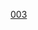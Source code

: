 {{familytree/start|style = font-size:80%}}
{{familytree|border = 0|boxstyle = text-align:left|v| 古人 |-| 倭姬 |古人 = [[古人大兄皇子]]|倭姬 = [[倭姬王]]<br />（天智天皇后）}}
{{familytree|border = 0|boxstyle = text-align:left|)| 天智 |v| 持統 |天智 = '''(38)[[天智天皇]]'''<br />（中大兄皇子）|持統 = '''(41)[[持统天皇]]'''<br>（天武天皇后）}}
{{familytree|border = 0|boxstyle = text-align:left|!| | | |)| 元明 |元明 = '''(43)[[元明天皇]]'''<br>（草壁皇子妃）}}
{{familytree|border = 0|boxstyle = text-align:left|)| 間人 |)| 弘文 |-| 葛野 |-| 池邊 |-| 淡海 |間人 = [[間人皇女]]<br />（孝徳天皇后）|弘文 = '''(39)[[弘文天皇]]'''<br />（大友皇子）|葛野 = {{tsl|ja|葛野王}}|池邊 = [[池邊王]]|淡海 = （{{tsl|ja|淡海氏|淡海氏|淡海}}）[[淡海三船|三船]]}}
{{familytree|border = 0|boxstyle = text-align:left|!| | | |`| 春日 |-| 光仁 |v| 桓武 |-|-|-|-|-|-|-|-|-|-| |春日 = [[志貴皇子]]<br />（春日宮天皇）|光仁 = '''(49)[[光仁天皇]]'''|桓武 = '''(50)[[桓武天皇]]}}
{{familytree|border = 0|boxstyle = text-align:left|!| | | | | | | | | | | |`| 早良 |早良 = [[早良親王]]<br />（崇道天皇）}}
{{familytree|border = 0|boxstyle = text-align:left|`| 天武 |v| 高市 |-| 長屋 |-| 桑田 |-| 磯部 |-| 石見 |-| 峰緒 |天武 = '''(40)[[天武天皇]]'''<br />（大海人皇子）|高市 = [[高市皇子]]|長屋 = [[長屋王]]|桑田 = [[桑田王]]|磯部 = [[磯部王]]|石見 = [[石見王]]|峰緒 = （高階）{{tsl|ja|高階峰緒|高階峰緒|峰緒}}<br />〔{{tsl|ja|高階氏}}〕}}
{{familytree|border = 0|boxstyle = text-align:left| | | | |)| 草壁 |v| 元正 |草壁 = [[草壁皇子]]<br />（岡宮天皇）|元正 = '''(44)[[元正天皇]]'''}} 
{{familytree|border = 0|boxstyle = text-align:left| | | | |)| 大津 |)| 文武 |-| 聖武 |v| 孝謙 |大津 = [[大津皇子]]|文武 = '''(42)[[文武天皇]]'''|聖武 = '''(45)[[圣武天皇]]'''|孝謙 = '''(46)[[孝谦天皇]]'''<br />'''(48)[[孝谦天皇|称德天皇]]'''}}
{{familytree|border = 0|boxstyle = text-align:left| | | | |)| 忍壁 |`| 吉備 | | | | |`| 井上 |忍壁 = {{tsl|ja|忍壁皇子}}|吉備 = {{tsl|ja|吉備内親王}}|井上 = [[井上内親王]]<br />（光仁天皇后）}}
{{familytree|border = 0|boxstyle = text-align:left| | | | |)| 長親 |-| 智努 |-| 大原 |-| 綿 |長親 = {{tsl|ja|長皇子|長皇子|長親王}}|智努 = 智努王<br />（{{tsl|ja|文室浄三}}）|大原 = {{tsl|ja|三諸大原|三諸大原|大原王}}|綿 = （{{tsl|ja|文室氏|文室氏|文室}}）[[文室綿麻呂|綿麻呂]]}}
{{familytree|border = 0|boxstyle = text-align:left| | | | |!| | | |,| 御原 |-| 小倉 |-| 夏野 |御原 = {{tsl|ja|三原王|三原王|御原王}}|小倉 = {{tsl|ja|小倉王}}|夏野 = （清原）{{tsl|ja|清原夏野|清原夏野|夏野}}}}
{{familytree|border = 0|boxstyle = text-align:left| | | | |)| 舍人 |+| 淳仁 |舍人 = [[舍人親王]]<br />（崇道尽敬皇帝）|淳仁 = '''(47)[[淳仁天皇]]'''}}
{{familytree|border = 0|boxstyle = text-align:left| | | | |!| | | |`| 貞代 |-| 有雄 |貞代 = [[貞代王]]|有雄 = （清原）{{tsl|ja|清原有雄|清原有雄|有雄}}<br />〔[[清原氏]]〕}}
{{familytree|border = 0|boxstyle = text-align:left| | | | |`| 新田 |v| 鹽燒 |-| 川繼 |新田 = [[新田部親王]]|鹽燒 = [[鹽燒王]]|川繼 = （氷上）{{tsl|ja|氷上川継|冰上川繼|川繼}}}}
{{familytree|border = 0|boxstyle = text-align:left| | | | | | | | |`| 道祖 |道祖 = [[道祖王]]}}
{{familytree/end}}<noinclude>
[[Category:日本皇室世系|003]]

</noinclude>
